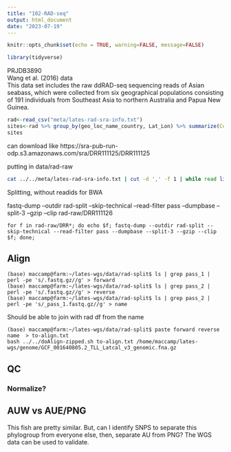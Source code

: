 ```yaml
---
title: "102-RAD-seq"
output: html_document
date: "2023-07-19"
---
```


```r
knitr::opts_chunk$set(echo = TRUE, warning=FALSE, message=FALSE)
```

```r
library(tidyverse)
```
PRJDB3890    
Wang et al. (2016) data     
This data set includes the raw ddRAD-seq sequencing reads of Asian seabass, which were collected from six geographical populations consisting of 191 individuals from Southeast Asia to northern Australia and Papua New Guinea.     


```r
rad<-read_csv("meta/lates-rad-sra-info.txt")
sites<-rad %>% group_by(geo_loc_name_country, Lat_Lon) %>% summarize(Count=n())
sites
```
can download like https://sra-pub-run-odp.s3.amazonaws.com/sra/DRR111125/DRR111125

putting in data/rad-raw

```sh
cat ../../meta/lates-rad-sra-info.txt | cut -d ',' -f 1 | while read line; do wget https://sra-pub-run-odp.s3.amazonaws.com/sra/$line/$line	; done;
```

Splitting, without readids for BWA

fastq-dump --outdir rad-split --skip-technical --read-filter pass --dumpbase --split-3 --gzip --clip rad-raw/DRR111126

 `for f in rad-raw/DRR*; do echo $f; fastq-dump --outdir rad-split --skip-technical --read-filter pass --dumpbase --split-3 --gzip --clip $f; done;  `   
 
 
## Align    

`(base) maccamp@farm:~/lates-wgs/data/rad-split$ ls | grep pass_1 | perl -pe 's/.fastq.gz//g' > forward`     
`(base) maccamp@farm:~/lates-wgs/data/rad-split$ ls | grep pass_2 | perl -pe 's/.fastq.gz//g' > reverse`     
`(base) maccamp@farm:~/lates-wgs/data/rad-split$ ls | grep pass_2 | perl -pe 's/_pass_1.fastq.gz//g' > name`      

Should be able to join with rad df from the name

`(base) maccamp@farm:~/lates-wgs/data/rad-split$ paste forward reverse name  > to-align.txt`     
`bash ../../doAlign-zipped.sh to-align.txt /home/maccamp/lates-wgs/genome/GCF_001640805.2_TLL_Latcal_v3_genomic.fna.gz `

## QC

### Normalize?

## AUW vs AUE/PNG

This fish are pretty similar. But, can I identify SNPS to separate this phylogroup from everyone else, then, separate AU from PNG?  The WGS data can be used to validate.


